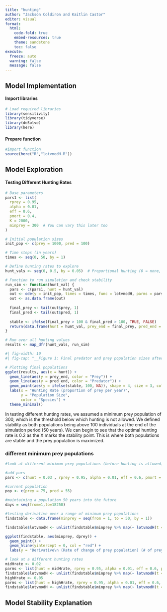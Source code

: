 ```yaml
---
title: "hunting"
author: "Jackson Coldiron and Kaitlin Castor"
editor: visual
format: 
  html:
    code-fold: true
    embed-resources: true
    theme: sandstone
    toc: false
execute:
  freeze: auto 
  warning: false
  message: false
---
```


## Model Implementation

#### Import libraries

```r
# Load required libraries
library(sensitivity)
library(tidyverse)
library(deSolve)
library(here)
```

#### Prepare function

```r
#import function
source(here("R","lotvmodH.R"))

```

## Model Exploration

#### Testing Different Hunting Rates

```r
# Base parameters
pars1 <- list(
  rprey = 0.95,
  alpha = 0.01,
  eff = 0.6,
  pmort = 0.4,
  K = 2000,
  minprey = 300  # You can vary this later too
)

# Initial population sizes
init_pop <- c(prey = 1000, pred = 100)

# Time steps (in years)
times <- seq(0, 50, by = 1)

# Define hunting rates to explore
hunt_vals <- seq(0, 0.5, by = 0.05)  # Proportional hunting (0 = none, 0.5 = 50% of prey removed yearly)

# Function to run simulation and check stability
run_sim <- function(hunt_val) {
  pars <- c(pars1, hunt = hunt_val)
  out <- ode(y = init_pop, times = times, func = lotvmodH, parms = pars)
  out <- as.data.frame(out)
  
  final_prey <- tail(out$prey, 1)
  final_pred <- tail(out$pred, 1)
  
  stable <- ifelse(final_prey > 100 & final_pred > 100, TRUE, FALSE)
  return(data.frame(hunt = hunt_val, prey_end = final_prey, pred_end = final_pred, stable = stable))
}

# Run over all hunting values
results <- map_dfr(hunt_vals, run_sim)
```

```r
#| fig-width: 10
#| fig-cap: "__Figure 1: Final predator and prey population sizes after 50 years under varying hunting rates__. Lines represent the final population size for prey (blue) and predators (red), while black X marks indicate scenarios where both populations remained above 100 individuals—our threshold for ecological stability. As hunting intensity increases, prey population declines and predator viability diminishes, highlighting a critical trade-off between harvest pressure and long-term population persistence."

# Plotting final populations
ggplot(results, aes(x = hunt)) +
  geom_line(aes(y = prey_end, color = "Prey")) +
  geom_line(aes(y = pred_end, color = "Predator")) +
  geom_point(aes(y = ifelse(stable, 100, NA)), shape = 4, size = 3, color = "black") +
  labs(x = "Hunting Rate (proportion of prey per year)",
       y = "Population Size",
       color = "Species") +
  theme_minimal()
```

In testing different hunting rates, we assumed a minimum prey population of 300, which is the threshold below which hunting is not allowed. We defined stability as both populations being above 100 individuals at the end of the simulation period (50 years). We can begin to see that the optimal hunting rate is 0.2 as the X marks the stability point. This is where both populations are stable and the prey population is maximized.

### different minimum prey populations

```r
#look at different minimum prey populations (before hunting is allowed) --> how does it effect stability of both populations?

#add pars
pars <- c(hunt = 0.03 , rprey = 0.95, alpha = 0.01, eff = 0.6, pmort = 0.4, k = 2000)

#current population
pop <- c(prey = 75, pred = 55)

#maintaining a population 50 years into the future
days = seq(from=1,to=18250) 

#testing derivative over a range of minimum prey populations
findstable <- data.frame(minprey = seq(from = 1, to = 50, by = 1))

findstable$lotvmodH <- unlist(findstable$minprey %>% map(~ lotvmodH(t = days, pop = pop, pars = pars, P = .x)))

ggplot(findstable, aes(minprey, dprey)) +
  geom_point() +
  geom_hline(yintercept = 0, col = "red") +
  labs(y = "Derivative\n (Rate of change of prey population) (# of prey/time)", x = "Minimum prey population (# of prey)")

# look at a different hunting rates
midHrate <- 0.02
parms <- list(hunt = midHrate, rprey = 0.95, alpha = 0.01, eff = 0.6, pmort = 0.4, k = 2000)
findstable$lotvmodH <- unlist(findstable$minprey %>% map(~ lotvmodH(t = days, pop = pop, pars = parms)))
highHrate <- 0.05
parms <- list(hunt = highHrate, rprey = 0.95, alpha = 0.01, eff = 0.6, pmort = 0.4, k = 2000)
findstable$lotvmodH <- unlist(findstable$minprey %>% map(~ lotvmodH(t = days, pop = pop, pars = parms)))


```



## Model Stability Explanation


